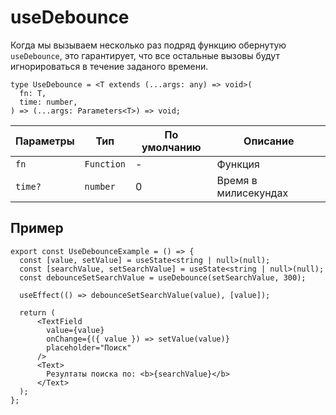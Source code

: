 
<Meta title="Hooks|useDebounce" id="useDebounce" />

# useDebounce

Когда мы вызываем несколько раз подряд функцию обернутую `useDebounce`,
это гарантирует, что все остальные вызовы будут игнорироваться в течение заданого времени.

```tsx
type UseDebounce = <T extends (...args: any) => void>(
  fn: T,
  time: number,
) => (...args: Parameters<T>) => void;
```

| Параметры | Тип        | По умолчанию | Описание             |
| --------- | ---------- | ------------ | -------------------- |
| `fn`      | `Function` | -            | Функция              |
| `time?`   | `number`   | 0            | Время в милисекундах |

## Пример

```tsx
export const UseDebounceExample = () => {
  const [value, setValue] = useState<string | null>(null);
  const [searchValue, setSearchValue] = useState<string | null>(null);
  const debounceSetSearchValue = useDebounce(setSearchValue, 300);

  useEffect(() => debounceSetSearchValue(value), [value]);

  return (
      <TextField
        value={value}
        onChange={({ value }) => setValue(value)}
        placeholder="Поиск"
      />
      <Text>
        Резултаты поиска по: <b>{searchValue}</b>
      </Text>
  );
};
```

<UseDebounceExample />
